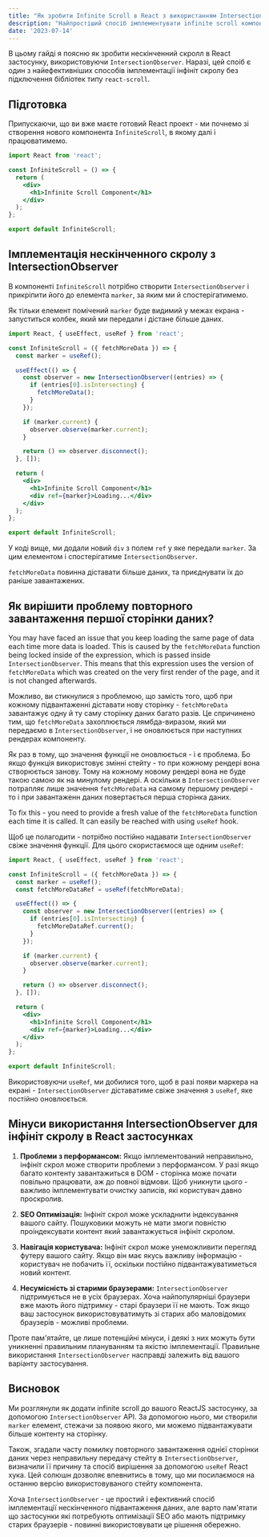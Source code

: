 ```yaml
---
title: "Як зробити Infinite Scroll в React з використанням IntersectionObserver"
description: "Найпростіший спосіб імплементувати infinite scroll компонент у вашому React JS застосунку, без зовнішніх бібліотек, з використанням IntersectionObserver API."
date: '2023-07-14'
---
```


В цьому гайді я поясню як зробити нескінченний скролл в React застосунку, використовуючи `IntersectionObserver`. Наразі, цей споіб є один з найефективніших способів імплементації інфініт скролу без підключення бібліотек типу `react-scroll`.

## Підготовка

Припускаючи, що ви вже маєте готовий React проект - ми почнемо зі створення нового компонента `InfiniteScroll`, в якому далі і працюватимемо.

```jsx
import React from 'react';

const InfiniteScroll = () => {
  return (
    <div>
      <h1>Infinite Scroll Component</h1>
    </div>
  );
};

export default InfiniteScroll;
```

## Імплементація нескінченного скролу з IntersectionObserver

В компоненті `InfiniteScroll` потрібно створити `IntersectionObserver` і прикріпити його до елемента `marker`, за яким ми й спостерігатимемо.

Як тільки елемент помічений `marker` буде видимий у межах екрана - запуститься колбек, який ми передали і дістане більше даних.

```jsx
import React, { useEffect, useRef } from 'react';

const InfiniteScroll = ({ fetchMoreData }) => {
  const marker = useRef();

  useEffect(() => {
    const observer = new IntersectionObserver((entries) => {
      if (entries[0].isIntersecting) {
        fetchMoreData();
      }
    });

    if (marker.current) {
      observer.observe(marker.current);
    }

    return () => observer.disconnect();
  }, []);

  return (
    <div>
      <h1>Infinite Scroll Component</h1>
      <div ref={marker}>Loading...</div>
    </div>
  );
};

export default InfiniteScroll;

```

У коді вище, ми додали новий `div` з полем `ref` у яке передали `marker`. За цим елементом і спостерігатиме `IntersectionObserver`.

`fetchMoreData` повинна діставати більше даних, та приєднувати їх до раніше завантажених.

## Як вирішити проблему повторного завантаження першої сторінки даних?

You may have faced an issue that you keep loading the same page of data each time more data is loaded. This is caused by the `fetchMoreData` function being locked inside of the expression, which is passed inside `IntersectionObserver`. This means that this expression uses the version of `fetchMoreData` which was created on the very first render of the page, and it is not changed afterwards.

Можливо, ви стикнулися з проблемою, що замість того, щоб при кожному підвантаженні діставати нову сторінку - `fetchMoreData` завантажує одну й ту саму сторінку даних багато разів. Це спричинено тим, що `fetchMoreData` захоплюється лямбда-виразом, який ми передаємо в  `IntersectionObserver`, і не оновлюється при наступних рендерах компоненту.

Як раз в тому, що значення функції не оновлюється - і є проблема. Бо якщо функція використовує змінні стейту - то при кожному рендері вона створюється занову. Тому на кожному новому рендері вона не буде такою самою як на минулому рендері. А оскільки в `IntersectionObserver` потрапляє лише значення `fetchMoreData` на самому першому рендері - то і при завантаженн даних повертається перша сторінка даних.

To fix this - you need to provide a fresh value of the `fetchMoreData` function each time it is called. It can easily be reached with using `useRef` hook.

Щоб це полагодити - потрібно постійно надавати `IntersectionObserver` свіже значення функції. Для цього скористаємося ще одним `useRef`:

```jsx
import React, { useEffect, useRef } from 'react';

const InfiniteScroll = ({ fetchMoreData }) => {
  const marker = useRef();
  const fetchMoreDataRef = useRef(fetchMoreData);

  useEffect(() => {
    const observer = new IntersectionObserver((entries) => {
      if (entries[0].isIntersecting) {
        fetchMoreDataRef.current();
      }
    });

    if (marker.current) {
      observer.observe(marker.current);
    }

    return () => observer.disconnect();
  }, []);

  return (
    <div>
      <h1>Infinite Scroll Component</h1>
      <div ref={marker}>Loading...</div>
    </div>
  );
};

export default InfiniteScroll;

```


Використовуючи `useRef`, ми добилися того, щоб в разі появи маркера на екрані - `IntersectionObserver` діставатиме свіже значення з `useRef`, яке постійно оновлюється.

## Мінуси використання IntersectionObserver для інфініт скролу в React застосунках

1. **Проблеми з перформансом:** Якщо імплементований неправильно, інфініт скрол може створити проблеми з перформансом. У разі якщо багато контенту завантажиться в DOM - сторінка може почати повільно працювати, аж до повної відмови. Щоб уникнути цього - важливо імплементувати очистку записів, які користувач давно проскролив.

2. **SEO Оптимізація:** Інфініт скрол може ускладнити індексування вашого сайту. Пошуковики можуть не мати змоги повністю проіндексувати контент який завантажується інфініт скролом.

3. **Навігація користувача:** Інфініт скрол може унеможливити перегляд футеру вашого сайту. Якщо він має якусь важливу інформацію - користувач не побачить її, оскільки постійно підвантажуватиметься новий контент.

4. **Несумісність зі старими браузерами:** `IntersectionObserver` підтримується не в усіх браузерах. Хоча найпопулярніші браузери вже мають його підтримку - старі браузери її не мають. Тож якщо ваш застосунок використовуватимуть зі старих або маловідомих браузерів - можливі проблеми.

Проте пам'ятайте, це лише потенційні мінуси, і деякі з них можуть бути уникненні правильним плануванням та якістю імплементації. Правильне використання `IntersectionObserver` насправді залежить від вашого варіанту застосування.

## Висновок

Ми розглянули як додати infinite scroll до вашого ReactJS застосунку, за допомогою `IntersectionObserver` API. За допомогою нього, ми створили `marker` елемент, стежачи за появою якого, ми можемо підвантажувати більше контенту на сторінку.

Також, згадали часту помилку повторного завантаження однієї сторінки даних через неправильну передачу стейту в `IntersectionObserver`, визначили її причину та спосіб вирішення за допомогою `useRef` React хука. Цей солюшн дозволяє впевнитись в тому, що ми посилаємося на останню версію використовуваного стейту компонента.

Хоча `IntersectionObserver` - це простий і ефективний спосіб імплементації нескінченного підвантаження даних, але варто пам'ятати що застосунки які потребують оптимізації SEO або мають підтримку старих браузерів - повинні використовувати це рішення обережно.
